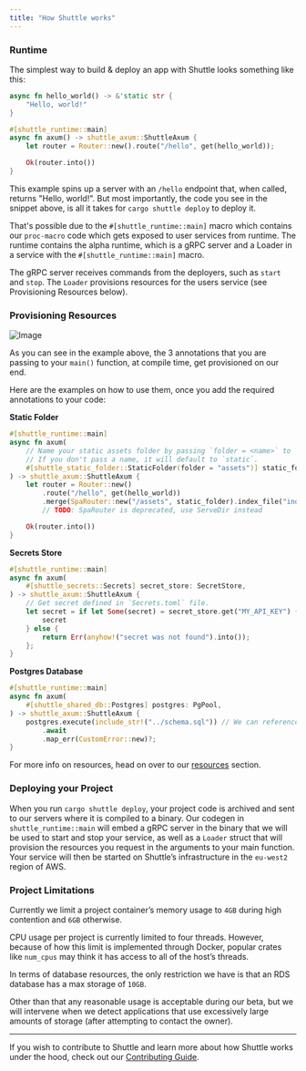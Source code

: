 ```yaml
---
title: "How Shuttle works"
---
```


### Runtime

The simplest way to build & deploy an app with Shuttle looks something like this:
```rust
async fn hello_world() -> &'static str {
    "Hello, world!"
}

#[shuttle_runtime::main]
async fn axum() -> shuttle_axum::ShuttleAxum {
    let router = Router::new().route("/hello", get(hello_world));

    Ok(router.into())
}
```

This example spins up a server with an `/hello` endpoint that, when called, returns "Hello, world!". But most importantly, the code you see in the snippet above, is all it takes for `cargo shuttle deploy` to deploy it.

That's possible due to the `#[shuttle_runtime::main]` macro which contains our `proc-macro` code which gets exposed to user services from runtime. The runtime contains the alpha runtime, which is a gRPC server and a Loader in a service with the `#[shuttle_runtime::main]` macro.

The gRPC server receives commands from the deployers, such as `start` and `stop`. The `Loader` provisions resources for the users service (see Provisioning Resources below).

### Provisioning Resources

![Image](/images/shuttle-macros.png)

As you can see in the example above, the 3 annotations that you are passing to your `main()` function, at compile time, get provisioned on our end.

Here are the examples on how to use them, once you add the required annotations to your code:

**Static Folder**

```rust
#[shuttle_runtime::main]
async fn axum(
    // Name your static assets folder by passing `folder = <name>` to `StaticFolder`
    // If you don't pass a name, it will default to `static`.
    #[shuttle_static_folder::StaticFolder(folder = "assets")] static_folder: PathBuf,
) -> shuttle_axum::ShuttleAxum {
    let router = Router::new()
        .route("/hello", get(hello_world))
        .merge(SpaRouter::new("/assets", static_folder).index_file("index.html"));
        // TODO: SpaRouter is deprecated, use ServeDir instead

    Ok(router.into())
}
```

**Secrets Store**

```rust
#[shuttle_runtime::main]
async fn axum(
    #[shuttle_secrets::Secrets] secret_store: SecretStore,
) -> shuttle_axum::ShuttleAxum {
    // Get secret defined in `Secrets.toml` file.
    let secret = if let Some(secret) = secret_store.get("MY_API_KEY") {
        secret
    } else {
        return Err(anyhow!("secret was not found").into());
    };
}
```

**Postgres Database**

```rust
#[shuttle_runtime::main]
async fn axum(
    #[shuttle_shared_db::Postgres] postgres: PgPool,
) -> shuttle_axum::ShuttleAxum {
    postgres.execute(include_str!("../schema.sql")) // We can reference our database instance by using `pool` and perform actions
        .await
        .map_err(CustomError::new)?;
}
```

For more info on resources, head on over to our [resources](../resources/overview) section.


### Deploying your Project

When you run `cargo shuttle deploy`, your project code is archived and sent to our servers where it is compiled to a binary. Our codegen in `shuttle_runtime::main` will embed a gRPC server in the binary that we will be used to start and stop your service, as well as a `Loader` struct that will provision the resources you request in the arguments to your main function. Your service will then be started on Shuttle’s infrastructure in the `eu-west2` region of AWS.

### Project Limitations

Currently we limit a project container’s memory usage to `4GB` during high contention and `6GB` otherwise.

CPU usage per project is currently limited to four threads. However, because of how this limit is implemented through Docker, popular crates like `num_cpus` may think it has access to all of the host’s threads.

In terms of database resources, the only restriction we have is that an RDS database has a max storage of `10GB`.

Other than that any reasonable usage is acceptable during our beta, but we will intervene when we detect applications that use excessively large amounts of storage (after attempting to contact the owner).

---

If you wish to contribute to Shuttle and learn more about how Shuttle works under the hood, check out our [Contributing Guide](../community/contribute).